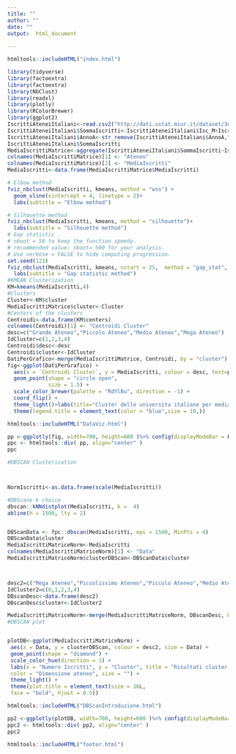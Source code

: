 ```yaml
---
title: ""
author: ""
date: ""
output:  html_document
      
---
```

```r
htmltools::includeHTML("index.html")
```

```r
library(tidyverse)
library(factoextra)
library(factoextra)
library(NbClust)
library(readxl)
library(plotly)
library(RColorBrewer)
library(ggplot2)
IscrittiAteneiItaliani<-read.csv2("http://dati.ustat.miur.it/dataset/3dd9ca7f-9cc9-4a1a-915c-e569b181dbd5/resource/32d26e28-a0b5-45f3-9152-6072164f3e63/download/iscrittixateneo.csv")
IscrittiAteneiItaliani$SommaIscritti<-IscrittiAteneiItaliani$Isc_M+IscrittiAteneiItaliani$Isc_F
IscrittiAteneiItaliani$AnnoA<-str_remove(IscrittiAteneiItaliani$AnnoA,"/.*")
IscrittiAteneiItaliani$SommaIscritti
MediaIscrittiMatrice<-aggregate(IscrittiAteneiItaliani$SommaIscritti~IscrittiAteneiItaliani$AteneoCOD, FUN = mean,data=IscrittiAteneiItaliani)
colnames(MediaIscrittiMatrice)[1] <- "Ateneo"
colnames(MediaIscrittiMatrice)[2] <- "MediaIscritti"
MediaIscritti<-data.frame(MediaIscrittiMatrice$MediaIscritti)
```
```r
# Elbow method
fviz_nbclust(MediaIscritti, kmeans, method = "wss") +
  geom_vline(xintercept = 4, linetype = 2)+
  labs(subtitle = "Elbow method")
```
```r
# Silhouette method
fviz_nbclust(MediaIscritti, kmeans, method = "silhouette")+
  labs(subtitle = "Silhouette method")
# Gap statistic
# nboot = 50 to keep the function speedy. 
# recommended value: nboot= 500 for your analysis.
# Use verbose = FALSE to hide computing progression.
set.seed(123)
fviz_nbclust(MediaIscritti, kmeans, nstart = 25,  method = "gap_stat", nboot = 50)+
  labs(subtitle = "Gap statistic method")
#KMEAN Clusterization
KM=kmeans(MediaIscritti,4)
#Clusters
Cluster<-KM$cluster
MediaIscrittiMatrice$cluster<-Cluster
#Centers of the clusters
Centroidi<-data.frame(KM$centers)
colnames(Centroidi)[1] <- "Centroidi Cluster"
desc=c("Grande Ateneo","Piccolo Ateneo","Medio Ateneo","Mega Ateneo")
IdCluster=c(1,2,3,4)
Centroidi$desc<-desc
Centroidi$cluster<-IdCluster
DatiPerGrafico<-merge(MediaIscrittiMatrice, Centroidi, by = "cluster")
fig<-ggplot(DatiPerGrafico) +
  aes(x = `Centroidi Cluster`, y = MediaIscritti, colour = desc, text=paste0("Ateneo = ",Ateneo)) +
  geom_point(shape = "circle open", 
             size = 1.5) +
  scale_color_brewer(palette = "RdYlBu", direction = -1) +
  coord_flip() +
  theme_light()+labs(title="Cluster delle universita italiane per media di iscritti nel periodo 2010/2020",color='Legenda dei cluster')+
  theme(legend.title = element_text(color = "blue",size = 10,))
```

```r
htmltools::includeHTML("DataViz.html")
```

```r
pp <-ggplotly(fig, width=700, height=600 )%>% config(displayModeBar = F)
ppc <- htmltools::div( pp, align="center" ) 
ppc
```

```r
#DBSCAN Clusterization



NormIscritti<-as.data.frame(scale(MediaIscritti))

#DBScane k choice
dbscan::kNNdistplot(MediaIscritti, k =  4)
abline(h = 1500, lty = 2)


DBScanData <- fpc::dbscan(MediaIscritti, eps = 1500, MinPts = 4)
DBScanData$cluster
MediaIscrittiMatriceNorm<-MediaIscritti
colnames(MediaIscrittiMatriceNorm)[1] <- "Data"
MediaIscrittiMatriceNorm$clusterDBScan<-DBScanData$cluster



desc2=c("Mega Ateneo","Piccolissimo Ateneo","Piccolo Ateneo","Medio Ateneo","Grande Ateneo")
IdCluster2=c(0,1,2,3,4)
DBscanDesc<-data.frame(desc2)
DBscanDesc$cluster<-IdCluster2

MediaIscrittiMatriceNorm<-merge(MediaIscrittiMatriceNorm, DBscanDesc, by.x = "clusterDBScan",by.y = "cluster")
#DBSCAN plot


plotDB<-ggplot(MediaIscrittiMatriceNorm) +
 aes(x = Data, y = clusterDBScan, colour = desc2, size = Data) +
 geom_point(shape = "diamond") +
 scale_color_hue(direction = 1) +
 labs(x = "Numero Iscritti", y = "Cluster", title = "Risultati cluster DB Scan", 
 color = "Dimensione ateneo", size = "") +
 theme_light() +
 theme(plot.title = element_text(size = 16L, 
 face = "bold", hjust = 0.5))
```

```r
htmltools::includeHTML("DBScanIntroduzione.html")
```

```r
pp2 <-ggplotly(plotDB, width=700, height=600 )%>% config(displayModeBar = F)
ppc2 <- htmltools::div( pp2, align="center" ) 
ppc2
```
```r
htmltools::includeHTML("footer.html")
```



